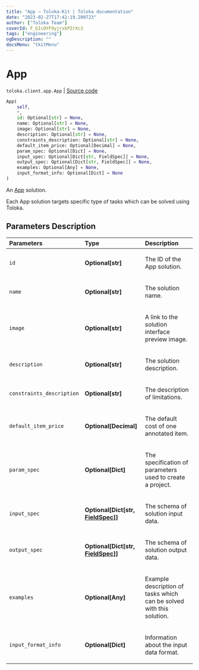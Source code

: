 ```yaml
---
title: "App — Toloka-Kit | Toloka documentation"
date: "2023-02-27T17:42:19.200723"
author: ["Toloka Team"]
coverId: F_bIcOYF9yjrxkPZrXc3
tags: ["engineering"]
ogDescription: ""
docsMenu: "tkitMenu"
---
```


# App
`toloka.client.app.App` | [Source code](https://github.com/Toloka/toloka-kit/blob/v1.1.4/src/client/app/__init__.py#L91)

```python
App(
    self,
    *,
    id: Optional[str] = None,
    name: Optional[str] = None,
    image: Optional[str] = None,
    description: Optional[str] = None,
    constraints_description: Optional[str] = None,
    default_item_price: Optional[Decimal] = None,
    param_spec: Optional[Dict] = None,
    input_spec: Optional[Dict[str, FieldSpec]] = None,
    output_spec: Optional[Dict[str, FieldSpec]] = None,
    examples: Optional[Any] = None,
    input_format_info: Optional[Dict] = None
)
```

An [App](/docs/apps/) solution.

Each App solution targets specific type of tasks which can be solved using Toloka.

## Parameters Description

| Parameters | Type | Description |
| :----------| :----| :-----------|
`id`|**Optional\[str\]**|<p>The ID of the App solution.</p>
`name`|**Optional\[str\]**|<p>The solution name.</p>
`image`|**Optional\[str\]**|<p>A link to the solution interface preview image.</p>
`description`|**Optional\[str\]**|<p>The solution description.</p>
`constraints_description`|**Optional\[str\]**|<p>The description of limitations.</p>
`default_item_price`|**Optional\[Decimal\]**|<p>The default cost of one annotated item.</p>
`param_spec`|**Optional\[Dict\]**|<p>The specification of parameters used to create a project.</p>
`input_spec`|**Optional\[Dict\[str, [FieldSpec](/docs/toloka-kit/reference/toloka.client.project.field_spec.FieldSpec)\]\]**|<p>The schema of solution input data.</p>
`output_spec`|**Optional\[Dict\[str, [FieldSpec](/docs/toloka-kit/reference/toloka.client.project.field_spec.FieldSpec)\]\]**|<p>The schema of solution output data.</p>
`examples`|**Optional\[Any\]**|<p>Example description of tasks which can be solved with this solution.</p>
`input_format_info`|**Optional\[Dict\]**|<p>Information about the input data format.</p>